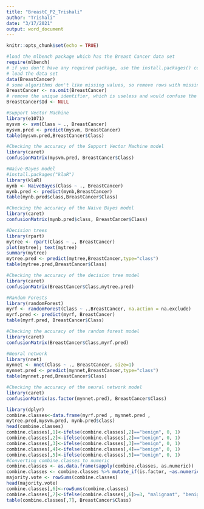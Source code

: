 ---
title: "BreastC_P2_Trishali"
author: "Trishali"
date: "3/17/2021"
output: word_document
---

```{r setup, include=FALSE}
knitr::opts_chunk$set(echo = TRUE)
```


```{r}
#load the mlbench package which has the Breast Cancer data set
require(mlbench)
# if you don't have any required package, use the install.packages() command
# load the data set
data(BreastCancer)
# some algorithms don't like missing values, so remove rows with missing values
BreastCancer <- na.omit(BreastCancer) 
# remove the unique identifier, which is useless and would confuse the machine learning algorithms
BreastCancer$Id <- NULL
```


```{r}
#Support Vector Machine
library(e1071)
mysvm <- svm(Class ~ ., BreastCancer)
mysvm.pred <- predict(mysvm, BreastCancer)
table(mysvm.pred,BreastCancer$Class)
```

```{r}
#Checking the accuracy of the Support Vector Machine model
library(caret)
confusionMatrix(mysvm.pred, BreastCancer$Class)
```


```{r}
#Naive-Bayes model
#install.packages("klaR")
library(klaR)
mynb <- NaiveBayes(Class ~ ., BreastCancer)
mynb.pred <- predict(mynb,BreastCancer)
table(mynb.pred$class,BreastCancer$Class)
```


```{r}
#Checking the accuracy of the Naive Bayes model
library(caret)
confusionMatrix(mynb.pred$class, BreastCancer$Class)
```


```{r}
#Decision trees
library(rpart)
mytree <- rpart(Class ~ ., BreastCancer)
plot(mytree); text(mytree)
summary(mytree)
mytree.pred <- predict(mytree,BreastCancer,type="class")
table(mytree.pred,BreastCancer$Class)
```


```{r}
#Checking the accuracy of the decision tree model
library(caret)
confusionMatrix(BreastCancer$Class,mytree.pred)
```

```{r}
#Random Forests
library(randomForest)
myrf <- randomForest(Class ~ .,BreastCancer, na.action = na.exclude)
myrf.pred <- predict(myrf, BreastCancer)
table(myrf.pred, BreastCancer$Class)
```


```{r}
#Checking the accuracy of the random forest model
library(caret)
confusionMatrix(BreastCancer$Class,myrf.pred)
```

```{r}
#Neural network
library(nnet)
mynnet <- nnet(Class ~ ., BreastCancer, size=1)
mynnet.pred <- predict(mynnet,BreastCancer,type="class")
table(mynnet.pred,BreastCancer$Class)
```


```{r}
#Checking the accuracy of the neural network model
library(caret)
confusionMatrix(as.factor(mynnet.pred), BreastCancer$Class)
```

```{r}
library(dplyr)
combine.classes<-data.frame(myrf.pred , mynnet.pred ,
mytree.pred,mysvm.pred, mynb.pred$class)
head(combine.classes)
combine.classes[,1]<-ifelse(combine.classes[,2]=="benign", 0, 1)
combine.classes[,2]<-ifelse(combine.classes[,2]=="benign", 0, 1)
combine.classes[,3]<-ifelse(combine.classes[,3]=="benign", 0, 1)
combine.classes[,4]<-ifelse(combine.classes[,4]=="benign", 0, 1)
combine.classes[,5]<-ifelse(combine.classes[,5]=="benign", 0, 1)
#Converting combine.classes to numeric
combine.classes <- as.data.frame(sapply(combine.classes, as.numeric))
combine.classes <- combine.classes %>% mutate_if(is.factor, ~as.numeric(as.character(.)))
majority.vote <- rowSums(combine.classes)
head(majority.vote)
combine.classes[,6]<-rowSums(combine.classes)
combine.classes[,7]<-ifelse(combine.classes[,6]>=3, "malignant", "benign")
table(combine.classes[,7], BreastCancer$Class)
```
